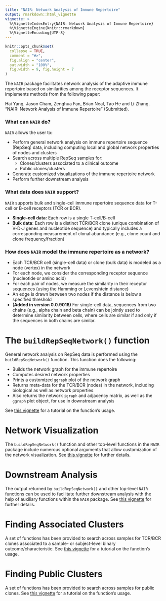 ```yaml
---
title: "NAIR: Network Analysis of Immune Repertoire"
output: rmarkdown::html_vignette
vignette: >
  %\VignetteIndexEntry{NAIR: Network Analysis of Immune Repertoire}
  %\VignetteEngine{knitr::rmarkdown}
  %\VignetteEncoding{UTF-8}
---
```


```r
knitr::opts_chunk$set(
  collapse = TRUE,
  comment = "#>",
  fig.align = "center", 
  out.width = "100%",
  fig.width = 9, fig.height = 7
)
```


The `NAIR` package facilitates network analysis of the adaptive immune repertoire based on similarities among the receptor sequences. It implements methods from the following paper:

Hai Yang, Jason Cham, Zenghua Fan, Brian Neal, Tao He and Li Zhang. “NAIR: Network Analysis of Immune Repertoire” (Submitted).


### What can `NAIR` do?

`NAIR` allows the user to:

* Perform general network analysis on immune repertoire sequence (RepSeq) data, including computing local and global network properties of nodes and clusters
* Search across multiple RepSeq samples for:
    * Clones/clusters associated to a clinical outcome
    * Public clones/clusters 
* Generate customized visualizations of the immune repertoire network
* Perform further downstream analysis


### What data does `NAIR` support?

`NAIR` supports bulk and single-cell immune repertoire sequence data for T-cell or B-cell receptors (TCR or BCR).

* **Single-cell data:** Each row is a single T-cell/B-cell
* **Bulk data:** Each row is a distinct TCR/BCR clone (unique combination of V-D-J genes and nucleotide sequence) and typically includes a corresponding measurement of clonal abundance (e.g., clone count and clone frequency/fraction)


### How does `NAIR` model the immune repertoire as a network?

* Each TCR/BCR cell (single-cell data) or clone (bulk data) is modeled as a node (vertex) in the network
* For each node, we consider the corresponding receptor sequence (nucleotide or amino acid)
* For each pair of nodes, we measure the similarity in their receptor sequences (using the Hamming or Levenshtein distance)
* An edge is drawn between two nodes if the distance is below a specified threshold 
* **(Added in version 0.0.9018)** For single-cell data, sequences from two chains (e.g., alpha chain and beta chain) can be jointly used to determine similarity between cells, where cells are similar if and only if the sequences in both chains are similar.




# The `buildRepSeqNetwork()` function

General network analysis on RepSeq data is performed using the `buildRepSeqNetwork()` function. This function does the following:

* Builds the network graph for the immune repertoire
* Computes desired network properties
* Prints a customized `ggraph` plot of the network graph
* Returns meta-data for the TCR/BCR (nodes) in the network, including biological as well as network properties
* Also returns the network `igraph` and adjacency matrix, as well as the `ggraph` plot object, for use in downstream analysis

See [this vignette](buildRepSeqNetwork.html) for a tutorial on the function's usage.



# Network Visualization

The `buildRepSeqNetwork()` function and other top-level functions in the `NAIR` package include numerous optional arguments that allow customization of the network visualization. See [this vignette](network_visualization.html) for further details.



# Downstream Analysis

The output returned by `buildRepSeqNetwork()` and other top-level `NAIR` functions can be used to facilitate further downstream analysis with the help of auxiliary functions within the `NAIR` package. See [this vignette](downstream_analysis.html) for further details.



# Finding Associated Clusters

A set of functions has been provided to search across samples for TCR/BCR clones associated to a sample- or subject-level binary outcome/characteristic. See [this vignette](associated_clusters.html) for a tutorial on the function's usage.



# Finding Public Clusters

A set of functions has been provided to search across samples for public clones. See [this vignette](public_clusters.html) for a tutorial on the function's usage.
